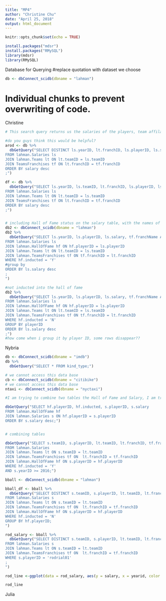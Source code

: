 ```yaml
---
title: "MP4"
author: "Christine Chu"
date: "April 25, 2018"
output: html_document
--- 
```


```r
knitr::opts_chunk$set(echo = TRUE)
```

```r
install.packages("mdsr")
install.packages("RMySQL")
library(mdsr)
library(RMySQL)
```

Database for Querying 
#replace quotation with dataset we choose
```r
db <- dbConnect_scidb(dbname = "lahman")
```


# Individual chunks to prevent overwriting of code.
Christine 
```r
# This search query returns us the salaries of the players, team affilation, and the year that they received the salary and orders it from highest to lowest. 

#do you guys think this would be helpful? 
arod <- db %>% 
  dbGetQuery("SELECT DISTINCT ls.yearID, lt.franchID, ls.playerID, ls.salary, tf.franchName
FROM lahman.Salaries ls 
JOIN lahman.Teams lt ON lt.teamID = ls.teamID
JOIN TeamsFranchises tf ON lt.franchID = tf.franchID
ORDER BY salary desc
;")

df <- db %>% 
  dbGetQuery("SELECT ls.yearID, ls.teamID, lt.franchID, ls.playerID, ls.salary, tf.franchName
FROM lahman.Salaries ls 
JOIN lahman.Teams lt ON lt.teamID = ls.teamID
JOIN TeamsFranchises tf ON lt.franchID = tf.franchID
ORDER BY salary desc
;")



```

```r

# including Hall of Fame status on the salary table, with the names of the teams. 
db2 <- dbConnect_scidb(dbname = "lahman")
db2 %>% 
  dbGetQuery("SELECT ls.yearID, ls.playerID, ls.salary, tf.franchName AS 'Team_name', hf.inducted
FROM lahman.Salaries ls 
JOIN lahman.HallOfFame hf ON hf.playerID = ls.playerID
JOIN lahman.Teams lt ON lt.teamID = ls.teamID
JOIN lahman.TeamsFranchises tf ON tf.franchID = lt.franchID
WHERE hf.inducted = 'Y'
#group by 
ORDER BY ls.salary desc
;
") 
```

```r

#not inducted into the hall of fame 
db2 %>% 
  dbGetQuery("SELECT ls.yearID, ls.playerID, ls.salary, tf.franchName AS 'Team_name', hf.inducted
FROM lahman.Salaries ls 
JOIN lahman.HallOfFame hf ON hf.playerID = ls.playerID
JOIN lahman.Teams lt ON lt.teamID = ls.teamID
JOIN lahman.TeamsFranchises tf ON tf.franchID = lt.franchID
WHERE hf.inducted = 'N'
GROUP BY playerID  
ORDER BY ls.salary desc
;")
#how come when i group it by player ID, some rows disappear??
```

Nybria 
```r
db <- dbConnect_scidb(dbname = "imdb")
db %>%
  dbGetQuery("SELECT * FROM kind_type;")

# we cannot access this data base
cb <- dbConnect_scidb(dbname = "citibike")
# we cannot access this data base
ntaxi <- dbConnect_scidb(dbname = "nyctaxi")

```

```r
#I am trying to combine two tables the Hall of Fame and Salary, I am trying things out, so I have been having trouble 

dbGetQuery("SELECT hf.playerID, hf.inducted, s.playerID, s.salary
FROM lahman.HallOfFame hf
JOIN lahman.Salaries s ON hf.playerID = s.playerID
ORDER BY s.salary desc;")


# combining tables 

dbGetQuery("SELECT s.teamID, s.playerID, lt.teamID, lt.franchID, tf.franchID, tf.franchName, hf.playerID, hf.inducted
FROM lahman.Salaries
JOIN lahman.Teams lt ON s.teamID = lt.teamID
JOIN lahman.TeamsFranchises tf ON  lt.franchID = tf.franchID
JOIN lahman.HallOfFame hf ON s.playerID = hf.playerID
WHERE hf.inducted = 'Y'
AND s.yearID >= 2016;")

```

```r
bball <- dbConnect_scidb(dbname = "lahman")

bball_df <- bball %>%
  dbGetQuery("SELECT DISTINCT s.teamID, s.playerID, lt.teamID, lt.franchID, tf.franchID, tf.franchName, hf.playerID, hf.inducted, s.salary, s.yearid
FROM lahman.Salaries s
JOIN lahman.Teams lt ON s.teamID = lt.teamID
JOIN lahman.TeamsFranchises tf ON  lt.franchID = tf.franchID
JOIN lahman.HallOfFame hf ON s.playerID = hf.playerID
WHERE hf.inducted = 'N'
GROUP BY hf.playerID;
")

rod_salary <- bball %>%
  dbGetQuery("SELECT DISTINCT s.teamID, s.playerID, lt.teamID, lt.franchID, tf.franchID, tf.franchName, s.salary, s.yearid
FROM lahman.Salaries s
JOIN lahman.Teams lt ON s.teamID = lt.teamID
JOIN lahman.TeamsFranchises tf ON  lt.franchID = tf.franchID
WHERE s.playerID = 'rodrial01'
;
")

rod_line <-ggplot(data = rod_salary, aes(y = salary, x = yearid, color = franchName )) + geom_point()

rod_line 

```



Julia 